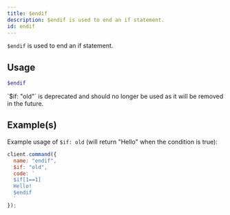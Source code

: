 ```yaml
---
title: $endif
description: $endif is used to end an if statement.
id: endif
---
```



`$endif` is used to end an if statement.

## Usage

```php
$endif
```

<Callout type="warning" emoji="⚠️">
  `$if: "old"` is deprecated and should no longer be used as it will be removed in the future.
</Callout>

## Example(s)

Example usage of `$if: old` (will return "Hello" when the condition is true):

```javascript
client.command({
  name: "endif",
  $if: "old",
  code: `
  $if[1==1]
  Hello!
  $endif
  `
});
```

